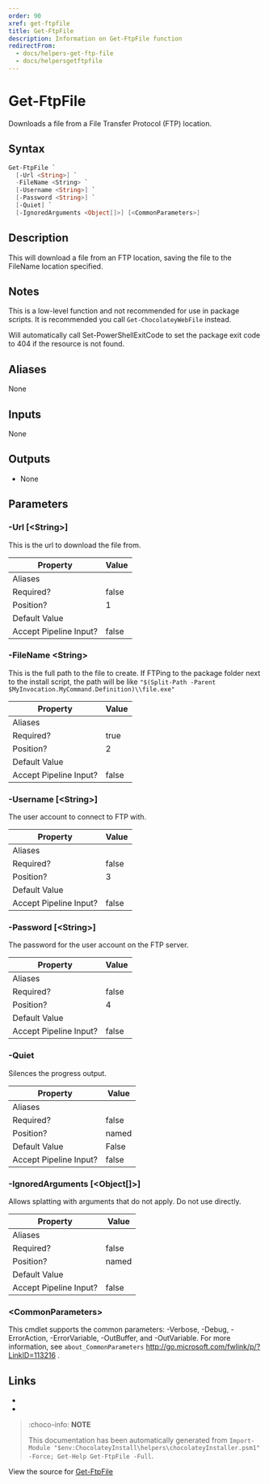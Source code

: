 ---
order: 90
xref: get-ftpfile
title: Get-FtpFile
description: Information on Get-FtpFile function
redirectFrom:
  - docs/helpers-get-ftp-file
  - docs/helpersgetftpfile
---

# Get-FtpFile

<!-- This documentation is automatically generated from https://github.com/chocolatey/choco/blob/master/src/chocolatey.resources/helpers/functions/Get-FtpFile.ps1 using https://github.com/chocolatey/choco/blob/master/GenerateDocs.ps1. Contributions are welcome at the original location(s). -->

Downloads a file from a File Transfer Protocol (FTP) location.

## Syntax

~~~powershell
Get-FtpFile `
  [-Url <String>] `
  -FileName <String> `
  [-Username <String>] `
  [-Password <String>] `
  [-Quiet] `
  [-IgnoredArguments <Object[]>] [<CommonParameters>]
~~~

## Description

This will download a file from an FTP location, saving the file to the
FileName location specified.

## Notes

This is a low-level function and not recommended for use in package
scripts. It is recommended you call `Get-ChocolateyWebFile` instead.

Will automatically call Set-PowerShellExitCode to set the package
exit code to 404 if the resource is not found.

## Aliases

None

## Inputs

None

## Outputs


 * None


## Parameters

###  -Url [&lt;String&gt;]
This is the url to download the file from.

Property               | Value
---------------------- | -----
Aliases                | 
Required?              | false
Position?              | 1
Default Value          | 
Accept Pipeline Input? | false
 
###  -FileName &lt;String&gt;
This is the full path to the file to create. If FTPing to the
package folder next to the install script, the path will be like
`"$(Split-Path -Parent $MyInvocation.MyCommand.Definition)\\file.exe"`

Property               | Value
---------------------- | -----
Aliases                | 
Required?              | true
Position?              | 2
Default Value          | 
Accept Pipeline Input? | false
 
###  -Username [&lt;String&gt;]
The user account to connect to FTP with.

Property               | Value
---------------------- | -----
Aliases                | 
Required?              | false
Position?              | 3
Default Value          | 
Accept Pipeline Input? | false
 
###  -Password [&lt;String&gt;]
The password for the user account on the FTP server.

Property               | Value
---------------------- | -----
Aliases                | 
Required?              | false
Position?              | 4
Default Value          | 
Accept Pipeline Input? | false
 
###  -Quiet
Silences the progress output.

Property               | Value
---------------------- | -----
Aliases                | 
Required?              | false
Position?              | named
Default Value          | False
Accept Pipeline Input? | false
 
###  -IgnoredArguments [&lt;Object[]&gt;]
Allows splatting with arguments that do not apply. Do not use directly.

Property               | Value
---------------------- | -----
Aliases                | 
Required?              | false
Position?              | named
Default Value          | 
Accept Pipeline Input? | false
 
### &lt;CommonParameters&gt;

This cmdlet supports the common parameters: -Verbose, -Debug, -ErrorAction, -ErrorVariable, -OutBuffer, and -OutVariable. For more information, see `about_CommonParameters` http://go.microsoft.com/fwlink/p/?LinkID=113216 .


## Links

 * <Xref title="Get-ChocolateyWebFile" value="get-chocolateywebfile" />
 * <Xref title="Get-WebFile" value="get-webfile" />


<Xref title="Function Reference" value="powershell-reference" />

> :choco-info: **NOTE**
>
> This documentation has been automatically generated from `Import-Module "$env:ChocolateyInstall\helpers\chocolateyInstaller.psm1" -Force; Get-Help Get-FtpFile -Full`.

View the source for [Get-FtpFile](https://github.com/chocolatey/choco/blob/master/src/chocolatey.resources/helpers/functions/Get-FtpFile.ps1)

